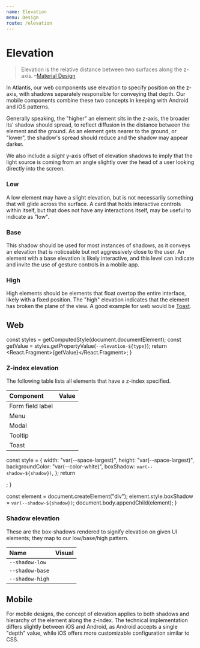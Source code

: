 ```yaml
---
name: Elevation
menu: Design
route: /elevation
---
```


# Elevation

> Elevation is the relative distance between two surfaces along the z-axis.
> –[Material Design](https://material.io/design/environment/elevation.html)

In Atlantis, our web components use elevation to specify position on the z-axis,
with shadows separately responsible for conveying that depth. Our mobile
components combine these two concepts in keeping with Android and iOS patterns.

Generally speaking, the "higher" an element sits in the z-axis, the broader its'
shadow should spread, to reflect diffusion in the distance between the element
and the ground. As an element gets nearer to the ground, or "lower", the
shadow's spread should reduce and the shadow may appear darker.

We also include a _slight_ y-axis offset of elevation shadows to imply that the
light source is coming from an angle slightly over the head of a user looking
directly into the screen.

### Low

A low element may have a slight elevation, but is not necessarily something that
will glide across the surface. A card that holds interactive controls within
itself, but that does not have any interactions itself, may be useful to
indicate as "low".

<Example of="low" />

### Base

This shadow should be used for most instances of shadows, as it conveys an
elevation that is noticeable but not aggressively close to the user. An element
with a base elevation is likely interactive, and this level can indicate and
invite the use of gesture controls in a mobile app.

<Example of="base" />

### High

High elements should be elements that float overtop the entire interface, likely
with a fixed position. The "high" elevation indicates that the element has
broken the plane of the view. A good example for web would be
[Toast](/components/toast).

<Example of="high" />

## Web

  const styles = getComputedStyle(document.documentElement);
  const getValue = styles.getPropertyValue(`--elevation-${type}`);
  return <React.Fragment>{getValue}</React.Fragment>;
}

### Z-index elevation

The following table lists all elements that have a z-index specified.

| Component        | Value                  |
| :--------------- | :--------------------- |
| Form field label | <Value of="base" />    |
| Menu             | <Value of="menu" />    |
| Modal            | <Value of="modal" />   |
| Tooltip          | <Value of="tooltip" /> |
| Toast            | <Value of="toast" />   |

  const style = {
    width: "var(--space-largest)",
    height: "var(--space-largest)",
    backgroundColor: "var(--color-white)",
    boxShadow: `var(--shadow-${shadow})`,
  };
  return <div style={style} />;
}

  const element = document.createElement("div");
  element.style.boxShadow = `var(--shadow-${shadow})`;
  document.body.appendChild(element);
}

### Shadow elevation

These are the box-shadows rendered to signify elevation on given UI elements;
they map to our low/base/high pattern.

| Name            | Visual                |
| :-------------- | :-------------------- |
| `--shadow-low`  | <Example of="low" />  |
| `--shadow-base` | <Example of="base" /> |
| `--shadow-high` | <Example of="high" /> |

## Mobile

For mobile designs, the concept of elevation applies to both shadows and
hierarchy of the element along the z-index. The technical implementation differs
slightly between iOS and Android, as Android accepts a single "depth" value,
while iOS offers more customizable configuration similar to CSS.
